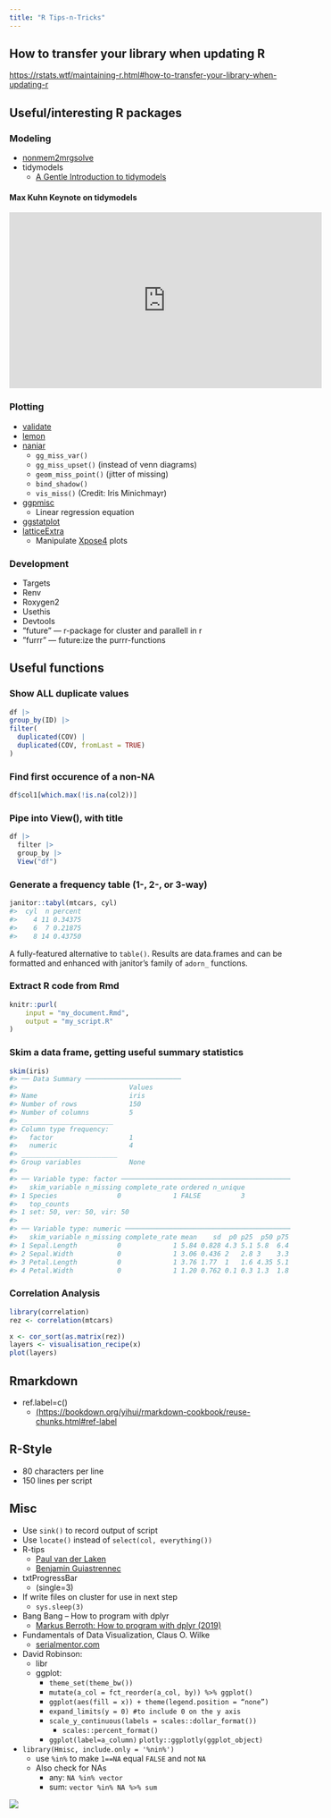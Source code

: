 ```yaml
---
title: "R Tips-n-Tricks"
---
```


## How to transfer your library when updating R

[https://rstats.wtf/maintaining-r.html#how-to-transfer-your-library-when-updating-r](https://rstats.wtf/maintaining-r.html#how-to-transfer-your-library-when-updating-r)

## Useful/interesting R packages

### Modeling

* [nonmem2mrgsolve](https://github.com/Andy00000000000/nonmem2mrgsolve)
* tidymodels
    * [A Gentle Introduction to tidymodels](https://rviews.rstudio.com/2019/06/19/a-gentle-intro-to-tidymodels/)

#### Max Kuhn Keynote on tidymodels

<iframe width="560" height="315" src="https://www.youtube-nocookie.com/embed/ATcG_BBiFYQ?si=kLnxdNIYQ4AmhlDY&amp;start=23368" title="YouTube video player" frameborder="0" allow="accelerometer; autoplay; clipboard-write; encrypted-media; gyroscope; picture-in-picture; web-share" referrerpolicy="strict-origin-when-cross-origin" allowfullscreen></iframe>

### Plotting

* [validate](https://github.com/data-cleaning/validate)
* [lemon](https://github.com/stefanedwards/lemon)
* [naniar](https://naniar.njtierney.com)
    * `gg_miss_var()`
    * `gg_miss_upset()` (instead of venn diagrams)
    * `geom_miss_point()` (jitter of missing)
    * `bind_shadow()`
    * `vis_miss()` (Credit: Iris Minichmayr)
* [ggpmisc](https://docs.r4photobiology.info/ggpmisc/)
  * Linear regression equation
* [ggstatplot](https://indrajeetpatil.github.io/ggstatsplot/)
* [latticeExtra](http://latticeextra.r-forge.r-project.org)
  * Manipulate [Xpose4](https://uupharmacometrics.github.io/xpose4/reference/xpose4-package.html) plots

### Development

* Targets
* Renv
* Roxygen2
* Usethis
* Devtools
* ”future” — r-package for cluster and parallell in r
* ”furrr” — future:ize the purrr-functions

## Useful functions

### Show ALL duplicate values

```r
df |>
group_by(ID) |>
filter(
  duplicated(COV) |
  duplicated(COV, fromLast = TRUE)
)
```

### Find first occurence of a non-NA

```r
df$col1[which.max(!is.na(col2))]
```

### Pipe into View(), with title

```r
df |>
  filter |>
  group_by |>
  View("df")
```
### Generate a frequency table (1-, 2-, or 3-way)

```r
janitor::tabyl(mtcars, cyl)
#>  cyl  n percent
#>    4 11 0.34375
#>    6  7 0.21875
#>    8 14 0.43750
```

A fully-featured alternative to `table()`.
Results are data.frames and can be formatted and enhanced with janitor's family of `adorn_` functions.

### Extract R code from Rmd

```r
knitr::purl(
    input = "my_document.Rmd",
    output = "my_script.R"
)
```

### Skim a data frame, getting useful summary statistics

```r
skim(iris)
#> ── Data Summary ────────────────────────
#>                            Values
#> Name                       iris  
#> Number of rows             150   
#> Number of columns          5     
#> _______________________          
#> Column type frequency:           
#>   factor                   1     
#>   numeric                  4     
#> ________________________         
#> Group variables            None  
#> 
#> ── Variable type: factor ───────────────────────────────────────────────────────
#>   skim_variable n_missing complete_rate ordered n_unique
#> 1 Species               0             1 FALSE          3
#>   top_counts               
#> 1 set: 50, ver: 50, vir: 50
#> 
#> ── Variable type: numeric ──────────────────────────────────────────────────────
#>   skim_variable n_missing complete_rate mean    sd  p0 p25  p50 p75 p100 hist 
#> 1 Sepal.Length          0             1 5.84 0.828 4.3 5.1 5.8  6.4  7.9 ▆▇▇▅▂
#> 2 Sepal.Width           0             1 3.06 0.436 2   2.8 3    3.3  4.4 ▁▆▇▂▁
#> 3 Petal.Length          0             1 3.76 1.77  1   1.6 4.35 5.1  6.9 ▇▁▆▇▂
#> 4 Petal.Width           0             1 1.20 0.762 0.1 0.3 1.3  1.8  2.5 ▇▁▇▅▃

```

### Correlation Analysis

```r
library(correlation)
rez <- correlation(mtcars)

x <- cor_sort(as.matrix(rez))
layers <- visualisation_recipe(x)
plot(layers)
```

## Rmarkdown

* ref.label=c()
    * [(https://bookdown.org/yihui/rmarkdown-cookbook/reuse-chunks.html#ref-label](https://bookdown.org/yihui/rmarkdown-cookbook/reuse-chunks.html#ref-label)

## R-Style

* 80 characters per line
* 150 lines per script

## Misc

* Use `sink()` to record output of script
* Use `locate()` instead of `select(col, everything())`
* R-tips
    * [Paul van der Laken](https://paulvanderlaken.com/2018/05/21/r-tips-and-tricks/)
    * [Benjamin Guiastrennec](https://guiastrennec.gitbooks.io/r-notes/content/)


* txtProgressBar
    * (single=3)
* If write files on cluster for use in next step
    * `sys.sleep(3)`
* Bang Bang – How to program with dplyr
    * [Markus Berroth: How to program with dplyr (2019)](https://www.statworx.com/de/blog/bang-bang-how-to-program-with-dplyr/)
* Fundamentals of Data Visualization, Claus O. Wilke
    * [serialmentor.com](https://serialmentor.com/dataviz/)
* David Robinson:
    * libr
    * ggplot:
        * `theme_set(theme_bw())`
        * `mutate(a_col = fct_reorder(a_col, by)) %>% ggplot()`
        * `ggplot(aes(fill = x)) + theme(legend.position = “none”)`
        * `expand_limits(y = 0) #to include 0 on the y axis`
        * `scale_y_continuous(labels = scales::dollar_format())`
            * `scales::percent_format()`
        * `ggplot(label=a_column)` `plotly::ggplotly(ggplot_object)`
* `library(Hmisc, include.only = '%nin%')`
    * use `%in%` to make `1==NA` equal `FALSE` and not `NA`
    * Also check for NAs
        * any: `NA %in% vector`
        * sum: `vector %in% NA %>% sum`

![](./images/dist-func.png)
